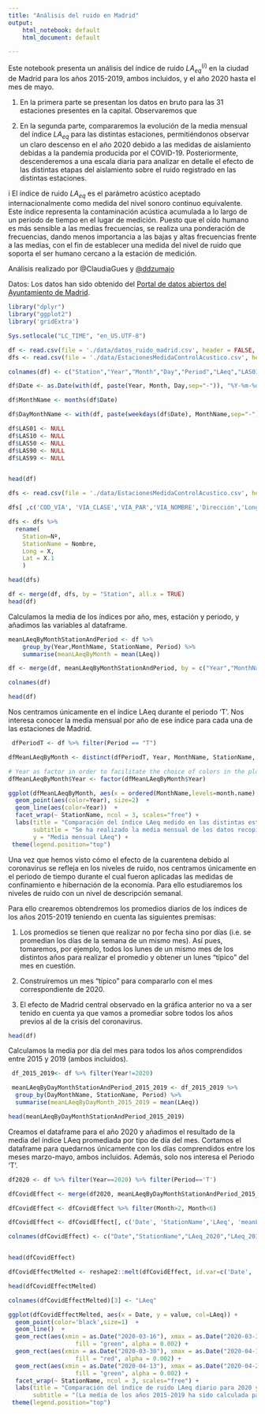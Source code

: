 ```yaml
---
title: "Análisis del ruido en Madrid"
output: 
    html_notebook: default 
    html_document: default

---
```


Este notebook presenta un análisis del índice de ruido $LA_{eq}^{(i)}$ en la ciudad de Madrid para los años 2015-2019, ambos incluidos, y el año 2020 hasta el mes de mayo. 

(1) En la primera parte se presentan los datos en bruto para las 31 estaciones presentes en la capital. Observaremos que 

(2) En la segunda parte, compararemos la evolución de la media mensual del índice $LA_{eq}$ para las distintas estaciones, permitiéndonos observar un claro descenso en el año 2020 debido a las medidas de aislamiento debidas a la pandemia producida por el COVID-19. Posteriormente, descenderemos a una escala diaria para analizar en detalle el efecto de las distintas etapas del aislamiento sobre el ruido registrado en las distintas estaciones. 


i El índice de ruido $LA_{eq}$ es el parámetro acústico aceptado internacionalmente como medida del nivel sonoro continuo equivalente. Este índice representa la contaminación acústica acumulada a lo largo de un periodo de tiempo en el lugar de medición. Puesto que el oído humano es más sensible a las medias frecuencias, se realiza una ponderación de frecuencias, dando menos importancia a las bajas y altas frecuencias frente a las medias, con el fin de establecer una medida del nivel de ruido que soporta el ser humano cercano a la estación de medición. 


Análisis realizado por @ClaudiaGues y [@ddzumajo](https://github.com/ddzumajo)


Datos: Los datos han sido obtenido del [Portal de datos abiertos del Ayuntamiento de Madrid](https://datos.madrid.es/portal/site/egob/menuitem.c05c1f754a33a9fbe4b2e4b284f1a5a0/?vgnextoid=2ec892874870b410VgnVCM1000000b205a0aRCRD&vgnextchannel=374512b9ace9f310VgnVCM100000171f5a0aRCRD&vgnextfmt=default).

```r
library("dplyr")
library("ggplot2")
library('gridExtra')
```

```r
Sys.setlocale("LC_TIME", "en_US.UTF-8")
```

```r
df <- read.csv(file = './data/datos_ruido_madrid.csv', header = FALSE, sep = ';', strip.white = TRUE)
dfs <- read.csv(file = './data/EstacionesMedidaControlAcustico.csv', header = FALSE, sep = ';', strip.white = TRUE, fileEncoding = "ISO-8859-1")

colnames(df) <- c("Station","Year","Month","Day","Period","LAeq","LAS01","LAS10","LAS50","LAS90","LAS99")

df$Date <- as.Date(with(df, paste(Year, Month, Day,sep="-")), "%Y-%m-%d")

df$MonthName <- months(df$Date)

df$DayMonthName <- with(df, paste(weekdays(df$Date), MonthName,sep="-"))

df$LAS01 <- NULL
df$LAS10 <- NULL
df$LAS50 <- NULL
df$LAS90 <- NULL
df$LAS99 <- NULL


head(df)
```

```r

dfs <- read.csv(file = './data/EstacionesMedidaControlAcustico.csv', header = TRUE, sep = ',', strip.white = TRUE, fileEncoding = "ISO-8859-1")

dfs[ ,c('COD_VIA', 'VIA_CLASE','VIA_PAR','VIA_NOMBRE','Dirección','Longitud_gms','Latitud_gms','LATITUD_ED50','LONGITUD_ED50','Alt..m.','Fecha.alta','Coordenada_X_ETRS89','Coordenada_Y_ETRS89','LONGITUD_WGS84','LATITUD_WGS84','X.2','X.3')] <- list(NULL)

dfs <- dfs %>% 
  rename(
    Station=Nº,
    StationName = Nombre,
    Long = X, 
    Lat = X.1
    )

head(dfs)

```


```r
df <- merge(df, dfs, by = "Station", all.x = TRUE)
head(df)

```


Calculamos la media de los índices por año, mes, estación y periodo, y añadimos las variables al dataframe.

```r

meanLAeqByMonthStationAndPeriod <- df %>% 
    group_by(Year,MonthName, StationName, Period) %>% 
    summarise(meanLAeqByMonth = mean(LAeq))

df <- merge(df, meanLAeqByMonthStationAndPeriod, by = c("Year","MonthName", "StationName", "Period"), all.x = TRUE)

colnames(df)

head(df)
```

Nos centramos únicamente en el índice LAeq durante el periodo 'T'. Nos interesa conocer la media mensual por año de ese índice para cada una de las estaciones de Madrid. 

```r
 dfPeriodT <- df %>% filter(Period == "T")

dfMeanLAeqByMonth <- distinct(dfPeriodT, Year, MonthName, StationName, meanLAeqByMonth)

# Year as factor in order to facilitate the choice of colors in the plot
dfMeanLAeqByMonth$Year <- factor(dfMeanLAeqByMonth$Year)

```





```r

ggplot(dfMeanLAeqByMonth, aes(x = ordered(MonthName,levels=month.name), y = meanLAeqByMonth, group=Year)) +
  geom_point(aes(color=Year), size=2)  +
  geom_line(aes(color=Year))  +
  facet_wrap(~ StationName, ncol = 3, scales="free") +
  labs(title = "Comparación del índice LAeq medido en las distintas estaciones a lo largo de los años",
       subtitle = "Se ha realizado la media mensual de los datos recopilados en cada una de las estaciones",
       y = "Media mensual LAeq") +
 theme(legend.position="top")
```

Una vez que hemos visto cómo el efecto de la cuarentena debido al coronavirus se refleja en los niveles de ruido, nos centramos únicamente en el periodo de tiempo durante el cual fueron aplicadas las medidas de confinamiento e hibernación de la economía. Para ello estudiaremos los niveles de ruido con un nivel de descripción semanal. 

Para ello crearemos obtendremos los promedios diarios de los índices de los años 2015-2019 teniendo en cuenta las siguientes premisas: 

1. Los promedios se tienen que realizar no por fecha sino por días (i.e. se promedian los días de la semana de un mismo mes). Así pues, tomaremos, por ejemplo, todos los lunes de un mismo mes de los distintos años para realizar el promedio y obtener un lunes "típico" del mes en cuestión. 

2. Construiremos un mes "típico" para compararlo con el mes correspondiente de 2020. 

3. El efecto de Madrid central observado en la gráfica anterior no va a ser tenido en cuenta ya que vamos a promediar sobre todos los años previos al de la crisis del coronavirus. 
```r
head(df)
```

Calculamos la media por día del mes para todos los años comprendidos entre 2015 y 2019 (ambos incluidos).

```r

 df_2015_2019<- df %>% filter(Year!=2020)

 meanLAeqByDayMonthStationAndPeriod_2015_2019 <- df_2015_2019 %>%
  group_by(DayMonthName, StationName, Period) %>% 
  summarise(meanLAeqByDayMonth_2015_2019 = mean(LAeq))

head(meanLAeqByDayMonthStationAndPeriod_2015_2019)
```

Creamos el dataframe para el año 2020 y añadimos el resultado de la media del índice LAeq promediada por tipo de día del mes. Cortamos el dataframe para quedarnos únicamente con los días comprendidos entre los meses marzo-mayo, ambos incluidos. Además, solo nos interesa el Periodo 'T'. 
```r

df2020 <- df %>% filter(Year==2020) %>% filter(Period=='T')

dfCovidEffect <- merge(df2020, meanLAeqByDayMonthStationAndPeriod_2015_2019, by= c("DayMonthName", "StationName", "Period"), x.ALL = True)

dfCovidEffect <- dfCovidEffect %>% filter(Month>2, Month<6) 

dfCovidEffect <- dfCovidEffect[, c('Date', 'StationName','LAeq', 'meanLAeqByDayMonth_2015_2019')]

colnames(dfCovidEffect) <- c("Date","StationName","LAeq_2020","LAeq_2015_2019")


head(dfCovidEffect)

```

```r

dfCovidEffectMelted <- reshape2::melt(dfCovidEffect, id.var=c('Date', 'StationName'))

head(dfCovidEffectMelted)
```

```r

colnames(dfCovidEffectMelted)[3] <- "LAeq"

```


```r

ggplot(dfCovidEffectMelted, aes(x = Date, y = value, col=LAeq)) +
  geom_point(color='black',size=1)  +
  geom_line()  +
  geom_rect(aes(xmin = as.Date("2020-03-16"), xmax = as.Date("2020-03-30"),ymin = -Inf, ymax = Inf),
                   fill = "green", alpha = 0.002) +
  geom_rect(aes(xmin = as.Date("2020-03-30"), xmax = as.Date("2020-04-13"),ymin = -Inf, ymax = Inf),
                   fill = "red", alpha = 0.002) +
  geom_rect(aes(xmin = as.Date("2020-04-13"), xmax = as.Date("2020-04-26"),ymin = -Inf, ymax = Inf),
                   fill = "green", alpha = 0.002) +
  facet_wrap(~ StationName, ncol = 3, scales="free") +
  labs(title = "Comparación del índice de ruido LAeq diario para 2020 y la media de los años 2015-2019",
       subtitle = "(La media de los años 2015-2019 ha sido calculada para obtener una semana 'tipo')", y = "LAeq") +
 theme(legend.position="top")
```

